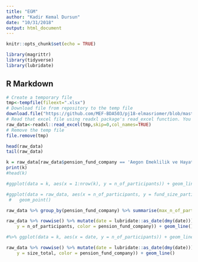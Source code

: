 ```yaml
---
title: "EGM"
author: "Kadir Kemal Dursun"
date: "10/31/2018"
output: html_document
---
```


```r
knitr::opts_chunk$set(echo = TRUE)

library(magrittr)
library(tidyverse)
library(lubridate)
```

## R Markdown

```r

# Create a temporary file
tmp<-tempfile(fileext=".xlsx")
# Download file from repository to the temp file
download.file("https://github.com/MEF-BDA503/pj18-elmasriomer/blob/master/egm_example_data.xlsx?raw=true",destfile=tmp)
# Read that excel file using readxl package's read_excel function. You might need to adjust the parameters (skip, col_names) according to your raw file's format.
raw_data<-readxl::read_excel(tmp,skip=0,col_names=TRUE)
# Remove the temp file
file.remove(tmp)

```

```r
head(raw_data)
tail(raw_data)
```


```r
k = raw_data[raw_data$pension_fund_company == 'Aegon Emeklilik ve Hayat' ,c(1,2,3)] %>% arrange(desc(n_of_participants)) 
print(k)
#head(k)

#ggplot(data = k, aes(x = 1:nrow(k), y = n_of_participants)) + geom_line()

#ggplot(data = raw_data, aes(x = n_of_participants, y = fund_size_participants)) + 
 #   geom_point()
```


```r

raw_data %>% group_by(pension_fund_company) %>% summarise(max_n_of_participants = max(n_of_participants))

```





```r
raw_data %>% rowwise() %>% mutate(date = lubridate::as_date(dmy(date))) %>% ungroup() %>% ggplot(data = ., aes(x = date, 
    y = n_of_participants, color = pension_fund_company)) + geom_line()

#%>% ggplot(data = k, aes(x = date, y = n_of_participants)) + geom_line()


```


```r
raw_data %>% rowwise() %>% mutate(date = lubridate::as_date(dmy(date))) %>% ungroup() %>% ggplot(data = ., aes(x = date, 
    y = size_total, color = pension_fund_company)) + geom_line()
```

